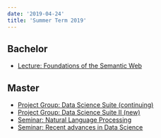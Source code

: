 ```yaml
---
date: '2019-04-24'
title: 'Summer Term 2019'
---
```


## Bachelor

- [Lecture: Foundations of the Semantic Web](https://dice-research.org/teaching/2019-summer/lecture-semantic-web/)

## Master

- [Project Group: Data Science Suite (continuing)](https://dice-research.org/teaching/2019-summer/project-group-data-science-suite/)
- [Project Group: Data Science Suite II (new)](https://dice-research.org/teaching/2019-summer/project-group-data-science-suite-ii/)
- [Seminar: Natural Language Processing](https://dice-research.org/teaching/2019-summer/seminar-natural-language-processing/)
- [Seminar: Recent advances in Data Science](https://dice-research.org/teaching/2019-summer/seminar-recent-advances-in-data-science/)
